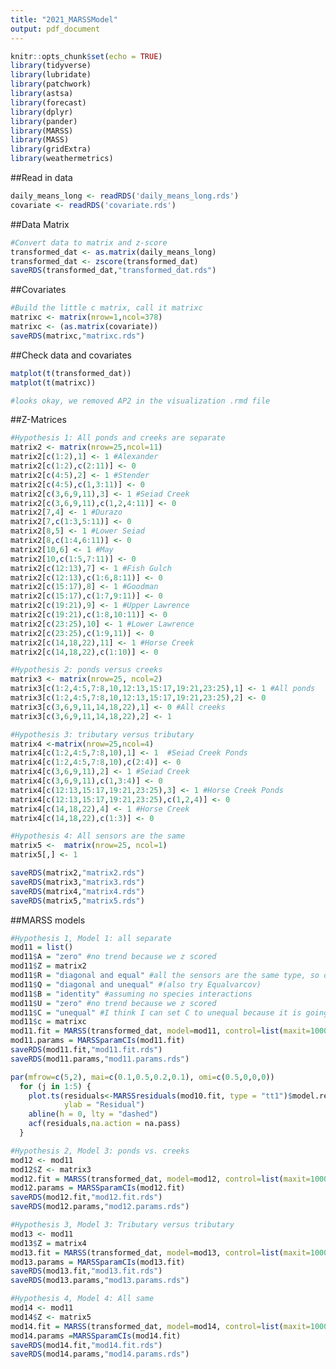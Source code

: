 ```yaml
---
title: "2021_MARSSModel"
output: pdf_document
---
```

```r
knitr::opts_chunk$set(echo = TRUE)
library(tidyverse)
library(lubridate)
library(patchwork)
library(astsa)
library(forecast)
library(dplyr)
library(pander)
library(MARSS)
library(MASS)
library(gridExtra)
library(weathermetrics)
```

##Read in data
```r
daily_means_long <- readRDS('daily_means_long.rds')
covariate <- readRDS('covariate.rds')

```

##Data Matrix 
```r
#Convert data to matrix and z-score
transformed_dat <- as.matrix(daily_means_long)
transformed_dat <- zscore(transformed_dat)
saveRDS(transformed_dat,"transformed_dat.rds")

```
##Covariates
```r
#Build the little c matrix, call it matrixc
matrixc <- matrix(nrow=1,ncol=378)
matrixc <- (as.matrix(covariate))
saveRDS(matrixc,"matrixc.rds")

```

##Check data and covariates
```r
matplot(t(transformed_dat))
matplot(t(matrixc))

#looks okay, we removed AP2 in the visualization .rmd file
```

##Z-Matrices
```r
#Hypothesis 1: All ponds and creeks are separate
matrix2 <- matrix(nrow=25,ncol=11)
matrix2[c(1:2),1] <- 1 #Alexander
matrix2[c(1:2),c(2:11)] <- 0
matrix2[c(4:5),2] <- 1 #Stender
matrix2[c(4:5),c(1,3:11)] <- 0 
matrix2[c(3,6,9,11),3] <- 1 #Seiad Creek
matrix2[c(3,6,9,11),c(1,2,4:11)] <- 0
matrix2[7,4] <- 1 #Durazo
matrix2[7,c(1:3,5:11)] <- 0
matrix2[8,5] <- 1 #Lower Seiad
matrix2[8,c(1:4,6:11)] <- 0
matrix2[10,6] <- 1 #May
matrix2[10,c(1:5,7:11)] <- 0
matrix2[c(12:13),7] <- 1 #Fish Gulch
matrix2[c(12:13),c(1:6,8:11)] <- 0
matrix2[c(15:17),8] <- 1 #Goodman
matrix2[c(15:17),c(1:7,9:11)] <- 0
matrix2[c(19:21),9] <- 1 #Upper Lawrence
matrix2[c(19:21),c(1:8,10:11)] <- 0
matrix2[c(23:25),10] <- 1 #Lower Lawrence
matrix2[c(23:25),c(1:9,11)] <- 0
matrix2[c(14,18,22),11] <- 1 #Horse Creek
matrix2[c(14,18,22),c(1:10)] <- 0

#Hypothesis 2: ponds versus creeks
matrix3 <- matrix(nrow=25, ncol=2)
matrix3[c(1:2,4:5,7:8,10,12:13,15:17,19:21,23:25),1] <- 1 #All ponds
matrix3[c(1:2,4:5,7:8,10,12:13,15:17,19:21,23:25),2] <- 0
matrix3[c(3,6,9,11,14,18,22),1] <- 0 #All creeks
matrix3[c(3,6,9,11,14,18,22),2] <- 1

#Hypothesis 3: tributary versus tributary
matrix4 <-matrix(nrow=25,ncol=4)
matrix4[c(1:2,4:5,7:8,10),1] <- 1  #Seiad Creek Ponds
matrix4[c(1:2,4:5,7:8,10),c(2:4)] <- 0
matrix4[c(3,6,9,11),2] <- 1 #Seiad Creek
matrix4[c(3,6,9,11),c(1,3:4)] <- 0
matrix4[c(12:13,15:17,19:21,23:25),3] <- 1 #Horse Creek Ponds
matrix4[c(12:13,15:17,19:21,23:25),c(1,2,4)] <- 0
matrix4[c(14,18,22),4] <- 1 #Horse Creek
matrix4[c(14,18,22),c(1:3)] <- 0

#Hypothesis 4: All sensors are the same
matrix5 <-  matrix(nrow=25, ncol=1)
matrix5[,] <- 1

saveRDS(matrix2,"matrix2.rds")
saveRDS(matrix3,"matrix3.rds")
saveRDS(matrix4,"matrix4.rds")
saveRDS(matrix5,"matrix5.rds")
```



##MARSS models
```r
#Hypothesis 1, Model 1: all separate
mod11 = list()
mod11$A = "zero" #no trend because we z scored
mod11$Z = matrix2
mod11$R = "diagonal and equal" #all the sensors are the same type, so observation error should be the same
mod11$Q = "diagonal and unequal" #(also try Equalvarcov)
mod11$B = "identity" #assuming no species interactions
mod11$U = "zero" #no trend because we z scored 
mod11$C = "unequal" #I think I can set C to unequal because it is going off the Z matrix where I have already indicated how to split up the sites.
mod11$c = matrixc
mod11.fit = MARSS(transformed_dat, model=mod11, control=list(maxit=10000))
mod11.params = MARSSparamCIs(mod11.fit)
saveRDS(mod11.fit,"mod11.fit.rds")
saveRDS(mod11.params,"mod11.params.rds")

par(mfrow=c(5,2), mai=c(0.1,0.5,0.2,0.1), omi=c(0.5,0,0,0))
  for (j in 1:5) {
    plot.ts(residuals<-MARSSresiduals(mod10.fit, type = "tt1")$model.residuals[j, ],
            ylab = "Residual")
    abline(h = 0, lty = "dashed")
    acf(residuals,na.action = na.pass)
  }

#Hypothesis 2, Model 3: ponds vs. creeks 
mod12 <- mod11 
mod12$Z <- matrix3
mod12.fit = MARSS(transformed_dat, model=mod12, control=list(maxit=10000))
mod12.params = MARSSparamCIs(mod12.fit)
saveRDS(mod12.fit,"mod12.fit.rds")
saveRDS(mod12.params,"mod12.params.rds")

#Hypothesis 3, Model 3: Tributary versus tributary
mod13 <- mod11
mod13$Z = matrix4
mod13.fit = MARSS(transformed_dat, model=mod13, control=list(maxit=10000))
mod13.params = MARSSparamCIs(mod13.fit)
saveRDS(mod13.fit,"mod13.fit.rds")
saveRDS(mod13.params,"mod13.params.rds")

#Hypothesis 4, Model 4: All same
mod14 <- mod11
mod14$Z <- matrix5
mod14.fit = MARSS(transformed_dat, model=mod14, control=list(maxit=10000))
mod14.params =MARSSparamCIs(mod14.fit)
saveRDS(mod14.fit,"mod14.fit.rds")
saveRDS(mod14.params,"mod14.params.rds")
```

